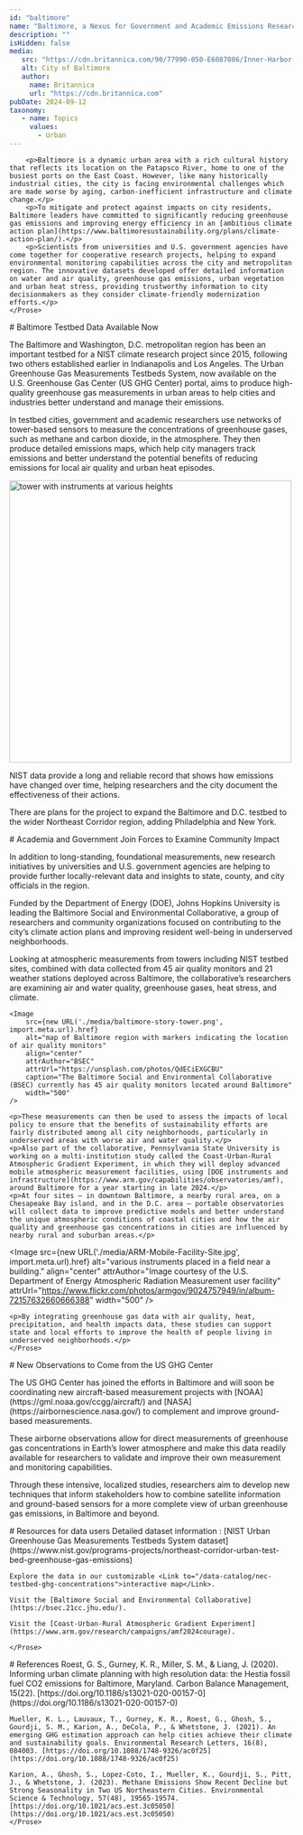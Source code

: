 ```yaml
---
id: "baltimore"
name: "Baltimore, a Nexus for Government and Academic Emissions Research"
description: ""
isHidden: false
media:
   src: "https://cdn.britannica.com/90/77990-050-E6087086/Inner-Harbor-skyline-Baltimore-Maryland.jpg"
   alt: City of Baltimore
   author:
     name: Britannica
     url: "https://cdn.britannica.com"
pubDate: 2024-09-12
taxonomy:
   - name: Topics
     values:
       - Urban
---
```


<Block>
    <Prose>
        
        <p>Baltimore is a dynamic urban area with a rich cultural history that reflects its location on the Patapsco River, home to one of the busiest ports on the East Coast. However, like many historically industrial cities, the city is facing environmental challenges which are made worse by aging, carbon-inefficient infrastructure and climate change.</p>
        <p>To mitigate and protect against impacts on city residents, Baltimore leaders have committed to significantly reducing greenhouse gas emissions and improving energy efficiency in an [ambitious climate action plan](https://www.baltimoresustainability.org/plans/climate-action-plan/).</p>
        <p>Scientists from universities and U.S. government agencies have come together for cooperative research projects, helping to expand environmental monitoring capabilities across the city and metropolitan region. The innovative datasets developed offer detailed information on water and air quality, greenhouse gas emissions, urban vegetation and urban heat stress, providing trustworthy information to city decisionmakers as they consider climate-friendly modernization efforts.</p>
    </Prose>

</Block>
<Block>
    <Prose>
      # Baltimore Testbed Data Available Now
      <p>The Baltimore and Washington, D.C. metropolitan region has been an important testbed for a NIST climate research project since 2015, following two others established earlier in Indianapolis and Los Angeles. The <Link to="/stories/urban-testbed">Urban Greenhouse Gas Measurements Testbeds System</Link>, now available on the U.S. Greenhouse Gas Center (US GHG Center) portal, aims to produce high-quality greenhouse gas measurements in urban areas to help cities and industries better understand and manage their emissions.</p>
      <p>In testbed cities, government and academic researchers use networks of tower-based sensors to measure the concentrations of greenhouse gases, such as methane and carbon dioxide, in the atmosphere. They then produce detailed emissions maps, which help city managers track emissions and better understand the potential benefits of reducing emissions for local air quality and urban heat episodes.</p>
      <Image 
        src={new URL('./media/tower.jpg', import.meta.url).href}
        alt="tower with instruments at various heights" 
        align="center"
        attrAuthor="A. Karion/NIST"
        attrUrl="https://www.nist.gov/image/figure4jpg-0"
        caption="A tower in Thurmont, Maryland, continuously measures carbon dioxide and methane. NIST sponsors 15 tower sites across the Baltimore and D.C. region." 
        width="500"
      />
      <p>NIST data provide a long and reliable record that shows how emissions have changed over time, helping researchers and the city document the effectiveness of their actions.</p>
      <p>There are plans for the project to expand the Baltimore and D.C. testbed to the wider Northeast Corridor region, adding Philadelphia and New York.</p>
    </Prose>
</Block>

<Block>
    <Prose>
    # Academia and Government Join Forces to Examine Community Impact
    <p>In addition to long-standing, foundational measurements, new research initiatives by universities and U.S. government agencies are helping to provide further locally-relevant data and insights to state, county, and city officials in the region.</p>
    <p>Funded by the Department of Energy (DOE), Johns Hopkins University is leading the Baltimore Social and Environmental Collaborative, a group of researchers and community organizations focused on contributing to the city’s climate action plans and improving resident well-being in underserved neighborhoods.</p>
    <p>Looking at atmospheric measurements from towers including NIST testbed sites, combined with data collected from 45 air quality monitors and 21 weather stations deployed across Baltimore, the collaborative’s researchers are examining air and water quality, greenhouse gases, heat stress, and climate.</p>

    <Image 
        src={new URL('./media/baltimore-story-tower.png', import.meta.url).href}
        alt="map of Baltimore region with markers indicating the location of air quality monitors" 
        align="center"
        attrAuthor="BSEC"
        attrUrl="https://unsplash.com/photos/QdECiEXGCBU"
        caption="The Baltimore Social and Environmental Collaborative (BSEC) currently has 45 air quality monitors located around Baltimore" 
        width="500"
    />

    <p>These measurements can then be used to assess the impacts of local policy to ensure that the benefits of sustainability efforts are fairly distributed among all city neighborhoods, particularly in underserved areas with worse air and water quality.</p>
    <p>Also part of the collaborative, Pennsylvania State University is working on a multi-institution study called the Coast-Urban-Rural Atmospheric Gradient Experiment, in which they will deploy advanced mobile atmospheric measurement facilities, using [DOE instruments and infrastructure](https://www.arm.gov/capabilities/observatories/amf), around Baltimore for a year starting in late 2024.</p>
    <p>At four sites – in downtown Baltimore, a nearby rural area, on a Chesapeake Bay island, and in the D.C. area – portable observatories will collect data to improve predictive models and better understand the unique atmospheric conditions of coastal cities and how the air quality and greenhouse gas concentrations in cities are influenced by nearby rural and suburban areas.</p>

  <Image 
      src={new URL('./media/ARM-Mobile-Facility-Site.jpg', import.meta.url).href}
      alt="various instruments placed in a field near a building." 
      align="center"
      attrAuthor="Image courtesy of the U.S. Department of Energy Atmospheric Radiation Measurement user facility"
      attrUrl="https://www.flickr.com/photos/armgov/9024757949/in/album-72157632660666388"
      width="500"
  />

    <p>By integrating greenhouse gas data with air quality, heat, precipitation, and health impacts data, these studies can support state and local efforts to improve the health of people living in underserved neighborhoods.</p>
    </Prose>
</Block>

<Block>
    <Prose>
    # New Observations to Come from the US GHG Center
    <p>The US GHG Center has joined the efforts in Baltimore and will soon be coordinating new aircraft-based measurement projects with [NOAA](https://gml.noaa.gov/ccgg/aircraft/) and [NASA](https://airbornescience.nasa.gov/) to complement and improve ground-based measurements. </p>
    <p>These airborne observations allow for direct measurements of greenhouse gas concentrations in Earth’s lower atmosphere and make this data readily available for researchers to validate and improve their own measurement and monitoring capabilities.</p>
    <p>Through these intensive, localized studies, researchers aim to develop new techniques that inform stakeholders how to combine satellite information and ground-based sensors for a more complete view of urban greenhouse gas emissions, in Baltimore and beyond.</p>
    </Prose>
</Block>

<Block>
    <Prose>
    # Resources for data users
    Detailed dataset information : [NIST Urban Greenhouse Gas Measurements Testbeds System dataset](https://www.nist.gov/programs-projects/northeast-corridor-urban-test-bed-greenhouse-gas-emissions)

    Explore the data in our customizable <Link to="/data-catalog/nec-testbed-ghg-concentrations">interactive map</Link>.

    Visit the [Baltimore Social and Environmental Collaborative](https://bsec.21cc.jhu.edu/).

    Visit the [Coast-Urban-Rural Atmospheric Gradient Experiment](https://www.arm.gov/research/campaigns/amf2024courage).

    </Prose>
</Block>

<Block>
    <Prose>
    # References
    Roest, G. S., Gurney, K. R., Miller, S. M., & Liang, J. (2020). Informing urban climate planning with high resolution data: the Hestia fossil fuel CO2 emissions for Baltimore, Maryland. Carbon Balance Management, 15(22). [https://doi.org/10.1186/s13021-020-00157-0](https://doi.org/10.1186/s13021-020-00157-0)

    Mueller, K. L., Lauvaux, T., Gurney, K. R., Roest, G., Ghosh, S., Gourdji, S. M., Karion, A., DeCola, P., & Whetstone, J. (2021). An emerging GHG estimation approach can help cities achieve their climate and sustainability goals. Environmental Research Letters, 16(8), 084003. [https://doi.org/10.1088/1748-9326/ac0f25](https://doi.org/10.1088/1748-9326/ac0f25)

    Karion, A., Ghosh, S., Lopez-Coto, I., Mueller, K., Gourdji, S., Pitt, J., & Whetstone, J. (2023). Methane Emissions Show Recent Decline but Strong Seasonality in Two US Northeastern Cities. Environmental Science & Technology, 57(48), 19565-19574. [https://doi.org/10.1021/acs.est.3c05050](https://doi.org/10.1021/acs.est.3c05050)
    </Prose>
</Block>
